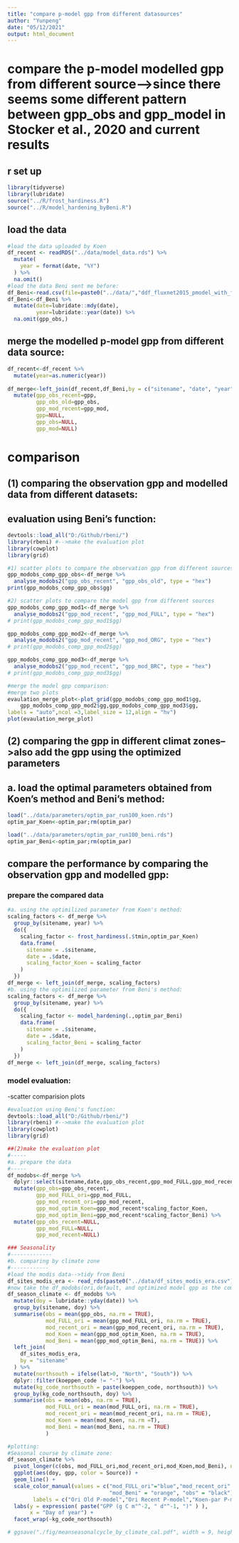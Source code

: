 ```yaml
---
title: "compare p-model gpp from different datasources"
author: "Yunpeng"
date: "05/12/2021"
output: html_document
---
```


# compare the p-model modelled gpp from different source-->since there seems some different pattern between gpp_obs and gpp_model in Stocker et al., 2020 and current results

## r set up
```r
library(tidyverse)
library(lubridate)
source("../R/frost_hardiness.R")
source("../R/model_hardening_byBeni.R")
```

## load the data 
```r
#load the data uploaded by Koen
df_recent <- readRDS("../data/model_data.rds") %>%
  mutate(
    year = format(date, "%Y")
  ) %>%
  na.omit()
#load the data Beni sent me before:
df_Beni<-read.csv(file=paste0("../data/","ddf_fluxnet2015_pmodel_with_forcings_stocker19gmd.csv"))
df_Beni<-df_Beni %>%
  mutate(date=lubridate::mdy(date),
         year=lubridate::year(date)) %>%
  na.omit(gpp_obs,)
```

## merge the modelled p-model gpp from different data source:

```r
df_recent<-df_recent %>%
  mutate(year=as.numeric(year)) 
  
df_merge<-left_join(df_recent,df_Beni,by = c("sitename", "date", "year")) %>%
  mutate(gpp_obs_recent=gpp,
         gpp_obs_old=gpp_obs,
         gpp_mod_recent=gpp_mod,
         gpp=NULL,
         gpp_obs=NULL,
         gpp_mod=NULL)

```

# comparison
## (1) comparing the observation gpp and modelled data from different datasets:
## evaluation using Beni's function:
```r
devtools::load_all("D:/Github/rbeni/")
library(rbeni) #-->make the evaluation plot
library(cowplot)
library(grid)

#1) scatter plots to compare the observation gpp from different sources-->no differences for obs gpp
gpp_modobs_comp_gpp_obs<-df_merge %>%
  analyse_modobs2("gpp_obs_recent", "gpp_obs_old", type = "hex")
print(gpp_modobs_comp_gpp_obs$gg)

#2) scatter plots to compare the model gpp from different sources
gpp_modobs_comp_gpp_mod1<-df_merge %>%
  analyse_modobs2("gpp_mod_recent", "gpp_mod_FULL", type = "hex")
# print(gpp_modobs_comp_gpp_mod1$gg)

gpp_modobs_comp_gpp_mod2<-df_merge %>%
  analyse_modobs2("gpp_mod_recent", "gpp_mod_ORG", type = "hex")
# print(gpp_modobs_comp_gpp_mod2$gg)

gpp_modobs_comp_gpp_mod3<-df_merge %>%
  analyse_modobs2("gpp_mod_recent", "gpp_mod_BRC", type = "hex")
# print(gpp_modobs_comp_gpp_mod3$gg)

#merge the model gpp comparison:
#merge two plots
evaulation_merge_plot<-plot_grid(gpp_modobs_comp_gpp_mod1$gg,
    gpp_modobs_comp_gpp_mod2$gg,gpp_modobs_comp_gpp_mod3$gg,
labels = "auto",ncol =3,label_size = 12,align = "hv")
plot(evaulation_merge_plot)
```

## (2) comparing the gpp in different climat zones-->also add the gpp using the optimized parameters

## a. load the optimal parameters obtained from Koen's method and Beni's method:
```r
load("../data/parameters/optim_par_run100_koen.rds")
optim_par_Koen<-optim_par;rm(optim_par)

load("../data/parameters/optim_par_run100_beni.rds")
optim_par_Beni<-optim_par;rm(optim_par)
```

## compare the performance by comparing the observation gpp and modelled gpp:

### prepare the compared data
```r
#a. using the optimilized parameter from Koen's method:
scaling_factors <- df_merge %>%
  group_by(sitename, year) %>%
  do({
    scaling_factor <- frost_hardiness(.$tmin,optim_par_Koen)
    data.frame(
      sitename = .$sitename,
      date = .$date,
      scaling_factor_Koen = scaling_factor
    )
  })
df_merge <- left_join(df_merge, scaling_factors)
#b. using the optimilized parameter from Beni's method:
scaling_factors <- df_merge %>%
  group_by(sitename, year) %>%
  do({
    scaling_factor <- model_hardening(.,optim_par_Beni)
    data.frame(
      sitename = .$sitename,
      date = .$date,
      scaling_factor_Beni = scaling_factor
    )
  })
df_merge <- left_join(df_merge, scaling_factors)

```

### model evaluation:

-scatter comparision plots
```r
#evaluation using Beni's function:
devtools::load_all("D:/Github/rbeni/")
library(rbeni) #-->make the evaluation plot
library(cowplot)
library(grid)

##(2)make the evaluation plot
#-----
#a. prepare the data
#-----
df_modobs<-df_merge %>%
  dplyr::select(sitename,date,gpp_obs_recent,gpp_mod_FULL,gpp_mod_recent,scaling_factor_Koen,scaling_factor_Beni) %>%
  mutate(gpp_obs=gpp_obs_recent,
         gpp_mod_FULL_ori=gpp_mod_FULL,
         gpp_mod_recent_ori=gpp_mod_recent,
         gpp_mod_optim_Koen=gpp_mod_recent*scaling_factor_Koen,
         gpp_mod_optim_Beni=gpp_mod_recent*scaling_factor_Beni) %>%
  mutate(gpp_obs_recent=NULL,
         gpp_mod_FULL=NULL,
         gpp_mod_recent=NULL)

### Seasonality
#-------------
#b. comparing by climate zone
#------------
#load the modis data-->tidy from Beni
df_sites_modis_era <- read_rds(paste0("../data/df_sites_modis_era.csv"))
#now take the df_modobs(ori,default, and optimized model gpp as the comparison) as the example
df_season_climate <- df_modobs %>%
  mutate(doy = lubridate::yday(date)) %>%
  group_by(sitename, doy) %>%
  summarise(obs = mean(gpp_obs, na.rm = TRUE),
            mod_FULL_ori = mean(gpp_mod_FULL_ori, na.rm = TRUE),
            mod_recent_ori = mean(gpp_mod_recent_ori, na.rm = TRUE),
            mod_Koen = mean(gpp_mod_optim_Koen, na.rm = TRUE),
            mod_Beni = mean(gpp_mod_optim_Beni, na.rm = TRUE)) %>%
  left_join(
    df_sites_modis_era,
    by = "sitename"
  ) %>%
  mutate(northsouth = ifelse(lat>0, "North", "South")) %>%
  dplyr::filter(koeppen_code != "-") %>%
  mutate(kg_code_northsouth = paste(koeppen_code, northsouth)) %>%
  group_by(kg_code_northsouth, doy) %>%
  summarise(obs = mean(obs, na.rm = TRUE),
            mod_FULL_ori = mean(mod_FULL_ori, na.rm = TRUE),
            mod_recent_ori = mean(mod_recent_ori, na.rm = TRUE),
            mod_Koen = mean(mod_Koen, na.rm =T),
            mod_Beni = mean(mod_Beni, na.rm = TRUE)
            )

#plotting:
#Seasonal course by climate zone:
df_season_climate %>%
  pivot_longer(c(obs, mod_FULL_ori,mod_recent_ori,mod_Koen,mod_Beni), names_to = "Source", values_to = "gpp") %>%
  ggplot(aes(doy, gpp, color = Source)) +
  geom_line() +
  scale_color_manual(values = c("mod_FULL_ori"="blue","mod_recent_ori" = "red","mod_Koen" = "green3",
                                "mod_Beni" = "orange", "obs" = "black"),
        labels = c("Ori Old P-model","Ori Recent P-model","Koen-par P-model","Beni-par P-model", "Obs.")) +
  labs(y = expression( paste("GPP (g C m"^-2, " d"^-1, ")" ) ),
       x = "Day of year") +
  facet_wrap(~kg_code_northsouth)

# ggsave("./fig/meanseasonalcycle_by_climate_cal.pdf", width = 9, height = 6)


```

